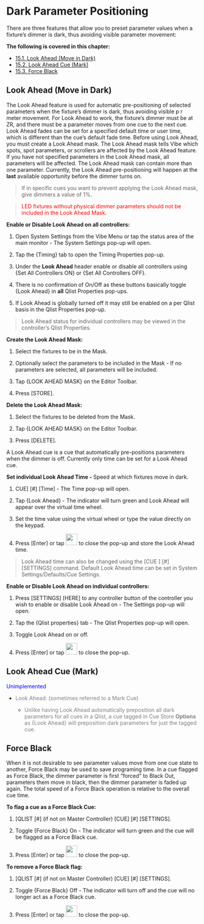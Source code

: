 
# Dark Parameter Positioning

There are three features that allow you to preset parameter values when a fixture's dimmer is dark, thus avoiding visible parameter movement:

**The following is covered in this chapter:**

- [15.1. Look Ahead (Move in Dark)](#LookAhead-15.1.)
- [15.2. Look Ahead Cue (Mark)](#LookAheadCue-15.2.)
- [15.3. Force Black](#ForceBlack-15.3.)


## Look Ahead (Move in Dark) {#LookAhead-15.1.}

The Look Ahead feature is used for automatic pre-positioning of selected parameters when the fixture's dimmer is dark, thus avoiding visible p r meter movement. For Look Ahead to work, the fixture's dimmer must be at ZR, and there must be a parameter moves from one cue to the next cue. Look Ahead fades can be set for a specified default time or user time, which is different than the cue's default fade time. Before using Look Ahead, you must create a Look Ahead mask. The Look Ahead mask tells Vibe which spots, spot parameters, or scrollers are affected by the Look Ahead feature. If you have not specified parameters in the Look Ahead mask, all parameters will be affected. The Look Ahead mask can contain more than one parameter. Currently, the Look Ahead pre-positioning will happen at the **last** available opportunity before the dimmer turns on.

> If in specific cues you want to prevent applying the Look Ahead mask, give dimmers a value of 1%.

> <span style="color:Red">LED fixtures without physical dimmer parameters should not be included in the Look Ahead Mask.
</span>

**Enable or Disable Look Ahead on all controllers:**

1. Open System Settings from the Vibe Menu or tap the status area of the main monitor - The System Settings pop-up will open.
    
2.  Tap the {Timing} tab to open the Timing Properties pop-up.
    
3.  Under the **Look Ahead** header enable or disable all controllers using {Set All Controllers ON} or {Set All Controllers OFF}.
    
4. There is no confirmation of On/Off as these buttons basically toggle {Look Ahead} in **all** Qlist Properties pop-ups.
    
5.   If Look Ahead is globally turned off it may still be enabled on a per Qlist basis in the Qlist Properties pop-up.

>Look Ahead status for individual controllers may be viewed in the controller's Qlist Properties.


**Create the Look Ahead Mask:**

1.  Select the fixtures to be in the Mask.
    
2.  Optionally select the parameters to be included in the Mask - If no parameters are selected, all parameters will be included.
    
3.  Tap {LOOK AHEAD MASK} on the Editor Toolbar.
    
4.  Press [STORE].
    

**Delete the Look Ahead Mask:**

1.  Select the fixtures to be deleted from the Mask.
    
2.  Tap {LOOK AHEAD MASK} on the Editor Toolbar.
    
3.   Press [DELETE].
    

A Look Ahead cue is a cue that automatically pre-positions parameters when the dimmer is off. Currently only time can be set for a Look Ahead cue. 

**Set individual Look Ahead Time -** Speed at which fixtures move in dark.

1.  CUE] [#] [Time] - The Time pop-up will open.
    
2.  Tap {Look Ahead} - The indicator will turn green and Look Ahead will appear over the virtual time wheel.
    
3.  Set the time value using the virtual wheel or type the value directly on the keypad.
    
4.  Press [Enter] or tap <img src="https://files.gitbook.com/v0/b/gitbook-x-prod.appspot.com/o/spaces%2F3kS90tLsADGm1ocbe7q9%2Fuploads%2F6EE8U1Wvt91iKCQ8V0Na%2Fimage.png?alt=media&token=896910e2-8a35-4b58-b0fe-3602ba6f5411.png" width="30"/> to close the pop-up and store the Look Ahead time.
    

>Look Ahead time can also be changed using the [CUE ] [#] [SETTINGS] command. Default Look Ahead time can be set in System Settings/Defaults/Cue Settings.

**Enable or Disable Look Ahead on individual controllers:**

1.  Press [SETTINGS] [HERE] to any controller button of the controller you wish to enable or disable Look Ahead on - The Settings pop-up will open.
    
2.  Tap the {Qlist properties} tab - The Qlist Properties pop-up will open.
    
3.  Toggle Look Ahead on or off.
    
4.  Press [Enter] or tap <img src="https://files.gitbook.com/v0/b/gitbook-x-prod.appspot.com/o/spaces%2F3kS90tLsADGm1ocbe7q9%2Fuploads%2F6EE8U1Wvt91iKCQ8V0Na%2Fimage.png?alt=media&token=896910e2-8a35-4b58-b0fe-3602ba6f5411.png" width="30"/> to close the pop-up.



## Look Ahead Cue (Mark) {#LookAheadCue-15.2.}


 <span style="color:Blue">Unimplemented</span>

-   <span style="color:Gray">Look Ahead: (sometimes referred to a Mark Cue) </span>

    -  <span style="color:Gray">Unlike having Look Ahead automatically preposition all dark parameters for all cues in a Qlist, a cue tagged in Cue Store **Options** as {Look Ahead} will preposition dark parameters for just the tagged cue.</span>



## Force Black {#ForceBlack-15.3.}



When it is not desirable to see parameter values move from one cue state to another, Force Black may be used to save programing time. In a cue flagged as Force Black, the dimmer parameter is first "forced" to Black Out, parameters them move in black, then the dimmer parameter is faded up again. The total speed of a Force Black operation is relative to the overall cue time.

**To flag a cue as a Force Black Cue:**

1.  [QLIST [#] (if not on Master Controller) [CUE] [#] [SETTINGS].
    
2.  Toggle {Force Black} On - The indicator will turn green and the cue will be flagged as a Force Black cue.
    
3.  Press [Enter] or tap [<img src="https://files.gitbook.com/v0/b/gitbook-x-prod.appspot.com/o/spaces%2F3kS90tLsADGm1ocbe7q9%2Fuploads%2F6EE8U1Wvt91iKCQ8V0Na%2Fimage.png?alt=media&token=896910e2-8a35-4b58-b0fe-3602ba6f5411.png" width="30"/>](image.png)  to close the pop-up.
    

**To remove a Force Black flag:**

1.  [QLIST [#] (if not on Master Controller) [CUE] [#] [SETTINGS].
    
2. Toggle {Force Black} Off - The indicator will turn off and the cue will no longer act as a Force Black cue.
    
3.  Press [Enter] or tap [<img src="https://files.gitbook.com/v0/b/gitbook-x-prod.appspot.com/o/spaces%2F3kS90tLsADGm1ocbe7q9%2Fuploads%2F6EE8U1Wvt91iKCQ8V0Na%2Fimage.png?alt=media&token=896910e2-8a35-4b58-b0fe-3602ba6f5411.png" width="30"/>](image.png) to close the pop-up.


